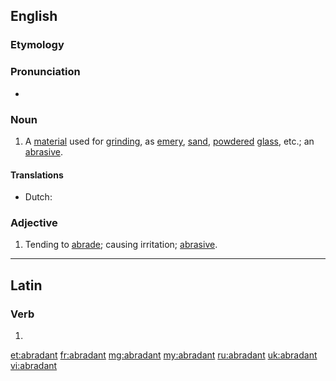 ==English==

===Etymology===
{{suffix|abrade|ant|lang=en}}

===Pronunciation===
* {{a|US}} {{IPA|/əˈbɹeɪd.n̩t/|lang=en}}

===Noun===
{{en-noun}}

# A [[material]] used for [[grind]]ing, as [[emery]], [[sand]], [[powdered]] [[glass]], etc.; an [[abrasive]].

====Translations====
{{trans-top|material for grinding}}
* Dutch: {{t|nl|schuurmiddel|n}}
{{trans-bottom}}

===Adjective===
{{en-adj}} 

# Tending to [[abrade]]; causing irritation; [[abrasive]].

----

==Latin==

===Verb===
{{la-verb-form|abrādant}}

# {{inflection of|abrādō||3|p|pres|actv|subj|lang=la}}

[[et:abradant]]
[[fr:abradant]]
[[mg:abradant]]
[[my:abradant]]
[[ru:abradant]]
[[uk:abradant]]
[[vi:abradant]]